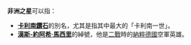 {{disambig|Cat=四字消歧义}}
'''非洲之星'''可以指：
*'''[[卡利南鑽石|卡利南鑽石]]'''的別名，尤其是指其中最大的「卡利南一世」。
*'''[[漢斯-約阿希·馬西里|漢斯-約阿希·馬西里]]'''的綽號，他是[[二戰|二戰]]時的[[納粹德國|納粹德國]]空軍英雄。